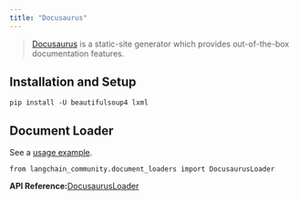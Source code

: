 ```yaml
---
title: "Docusaurus"
---
```


> [Docusaurus](https://docusaurus.io/) is a static-site generator which provides out-of-the-box documentation features.

## Installation and Setup

```
pip install -U beautifulsoup4 lxml
```

## Document Loader

See a [usage example](/oss/integrations/document_loaders/docusaurus).

```
from langchain_community.document_loaders import DocusaurusLoader
```

**API Reference:**[DocusaurusLoader](https://python.langchain.com/api_reference/community/document_loaders/langchain_community.document_loaders.docusaurus.DocusaurusLoader.html)
